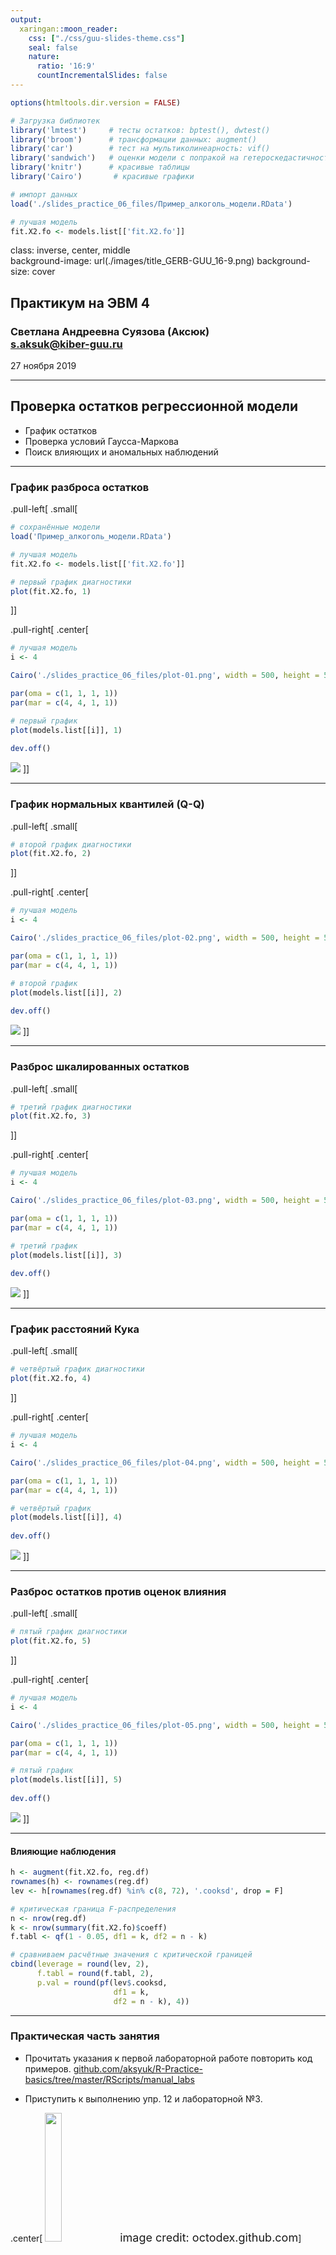 ```yaml
---
output:
  xaringan::moon_reader:
    css: ["./css/guu-slides-theme.css"]
    seal: false
    nature:
      ratio: '16:9'
      countIncrementalSlides: false
---
```


```r
options(htmltools.dir.version = FALSE)

# Загрузка библиотек
library('lmtest')     # тесты остатков: bptest(), dwtest()
library('broom')      # трансформации данных: augment()
library('car')        # тест на мультиколинеарность: vif()
library('sandwich')   # оценки модели с попракой на гетероскедастичность: vcovHC()
library('knitr')      # красивые таблицы 
library('Cairo')       # красивые графики

# импорт данных
load('./slides_practice_06_files/Пример_алкоголь_модели.RData')

# лучшая модель
fit.X2.fo <- models.list[['fit.X2.fo']]

```

class: inverse, center, middle  
background-image: url(./images/title_GERB-GUU_16-9.png)
background-size: cover

## Практикум на ЭВМ 4

### Светлана Андреевна Суязова (Аксюк) </br> [s.aksuk@kiber-guu.ru](mailto:s.aksuk@kiber-guu.ru)  

27 ноября 2019

---

## Проверка остатков регрессионной модели       

- График остатков    
- Проверка условий Гаусса-Маркова    
- Поиск влияющих и аномальных наблюдений     

---

<!-- ##### Пример на данных по потреблению алкоголя   -->

<!-- .small[ -->
<!-- ```{r, echo = F} -->
<!-- # фрейм с характеристиками четырёх моделей -->
<!-- df.goodness.of.fit <- data.frame(Модель = names(models.list),  -->
<!--                                  Формула = rep('', length(models.list)), -->
<!--                                        R.2.скорр = 0, -->
<!--                                        F.расч = 0, -->
<!--                                        Станд.Ошибка = 0) -->
<!-- df.goodness.of.fit$Формула <- as.character(df.goodness.of.fit$Формула) -->

<!-- for (i in 1:length(models.list)) { -->
<!--     alphas <- summary(models.list[[i]])$coef -->
<!--     signs <- rep('+', nrow(summary(models.list[[i]])$coef)) -->
<!--     signs[summary(models.list[[i]])$coef[, 1] < 0] <- '' -->
<!--     signs <- signs[-1] -->
<!--     nwln <- rep(c('', '\\\\'), nrow(summary(models.list[[i]])$coef) / 2) -->

<!--     df.goodness.of.fit[i, 'Формула'] <-  -->
<!--         paste0('.small[ $Y = ', round(summary(models.list[[i]])$coef[, 1][1], 2), -->
<!--                paste0(signs, round(summary(models.list[[i]])$coef[, 1][-1], 2),  -->
<!--                       ' \\cdot ', rownames(summary(models.list[[i]])$coef)[-1], -->
<!--                       nwln,  -->
<!--                       collapse = ''), -->
<!--                '$ ]') -->
<!-- } -->

<!-- for (i in 1:length(models.list)) { -->
<!--     # скорректированный R-квадрат -->
<!--     df.goodness.of.fit[i, 'R.2.скорр'] <-  -->
<!--         round(summary(models.list[[i]])$adj.r.squared, 3) -->
<!--     # F расчётное -->
<!--     df.goodness.of.fit[i, 'F.расч'] <-  -->
<!--         round(summary(models.list[[i]])$fstatistic[1], 2) -->
<!--     # стандартная ошибка -->
<!--     df.goodness.of.fit[i, 'Станд.Ошибка'] <-  -->
<!--         round(summary(models.list[[i]])$sigma, 1) -->
<!-- } -->

<!-- kable(df.goodness.of.fit, format = 'html') -->

<!-- ``` -->
<!-- ] -->

<!-- --- -->

### График разброса остатков   

.pull-left[
.small[
```r
# сохранённые модели
load('Пример_алкоголь_модели.RData')

# лучшая модель
fit.X2.fo <- models.list[['fit.X2.fo']]

# первый график диагностики
plot(fit.X2.fo, 1)

```
]]

.pull-right[
.center[
```r
# лучшая модель
i <- 4

Cairo('./slides_practice_06_files/plot-01.png', width = 500, height = 500)

par(oma = c(1, 1, 1, 1))
par(mar = c(4, 4, 1, 1))

# первый график
plot(models.list[[i]], 1)
    
dev.off()

```
<img src = "./slides_practice_06_files/plot-01.png"></img>
]]

---

### График нормальных квантилей (Q-Q)   

.pull-left[
.small[
```r
# второй график диагностики
plot(fit.X2.fo, 2)

```
]]

.pull-right[
.center[
```r
# лучшая модель
i <- 4

Cairo('./slides_practice_06_files/plot-02.png', width = 500, height = 500)

par(oma = c(1, 1, 1, 1))
par(mar = c(4, 4, 1, 1))

# второй график
plot(models.list[[i]], 2)
    
dev.off()

```
<img src = "./slides_practice_06_files/plot-02.png"></img>
]]

---

### Разброс шкалированных остатков    

.pull-left[
.small[
```r
# третий график диагностики
plot(fit.X2.fo, 3)

```
]]

.pull-right[
.center[
```r
# лучшая модель
i <- 4

Cairo('./slides_practice_06_files/plot-03.png', width = 500, height = 500)

par(oma = c(1, 1, 1, 1))
par(mar = c(4, 4, 1, 1))

# третий график
plot(models.list[[i]], 3)
    
dev.off()

```
<img src = "./slides_practice_06_files/plot-03.png"></img>
]]

---

### График расстояний Кука    

.pull-left[
.small[
```r
# четвёртый график диагностики
plot(fit.X2.fo, 4)

```
]]

.pull-right[
.center[
```r
# лучшая модель
i <- 4

Cairo('./slides_practice_06_files/plot-04.png', width = 500, height = 500)

par(oma = c(1, 1, 1, 1))
par(mar = c(4, 4, 1, 1))

# четвёртый график
plot(models.list[[i]], 4)
    
dev.off()

```
<img src = "./slides_practice_06_files/plot-04.png"></img>
]]


---

### Разброс остатков против оценок влияния     

.pull-left[
.small[
```r
# пятый график диагностики
plot(fit.X2.fo, 5)

```
]]

.pull-right[
.center[
```r
# лучшая модель
i <- 4

Cairo('./slides_practice_06_files/plot-05.png', width = 500, height = 500)

par(oma = c(1, 1, 1, 1))
par(mar = c(4, 4, 1, 1))

# пятый график
plot(models.list[[i]], 5)
    
dev.off()

```
<img src = "./slides_practice_06_files/plot-05.png"></img>
]]

---

#### Влияющие наблюдения   

```r
h <- augment(fit.X2.fo, reg.df)
rownames(h) <- rownames(reg.df)
lev <- h[rownames(reg.df) %in% c(8, 72), '.cooksd', drop = F]

# критическая граница F-распределения
n <- nrow(reg.df)
k <- nrow(summary(fit.X2.fo)$coeff)
f.tabl <- qf(1 - 0.05, df1 = k, df2 = n - k)

# сравниваем расчётные значения с критической границей
cbind(leverage = round(lev, 2), 
      f.tabl = round(f.tabl, 2), 
      p.val = round(pf(lev$.cooksd, 
                       df1 = k, 
                       df2 = n - k), 4))

```





---

### Практическая часть занятия  

- Прочитать указания к первой лабораторной работе повторить код примеров. <a href = "github.com/aksyuk/R-Practice-basics/tree/master/RScripts/manual_labs">github.com/aksyuk/R-Practice-basics/tree/master/RScripts/manual_labs</a>   

- Приступить к выполнению упр. 12 и лабораторной №3. 

.center[
<img src="./slides_practice_04_files/hubot.jpg" width="23%">
<font size = "4px">image credit: octodex.github.com</font>
]

